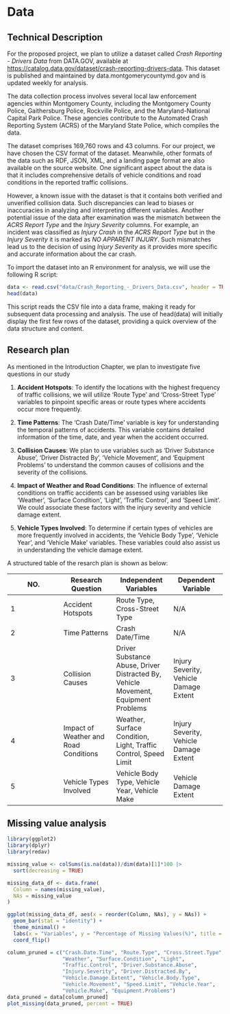 # Data

## Technical Description

For the proposed project, we plan to utilize a dataset called *Crash Reporting - Drivers Data* from DATA.GOV, available at <https://catalog.data.gov/dataset/crash-reporting-drivers-data>. This dataset is published and maintained by data.montgomerycountymd.gov and is updated weekly for analysis.

The data collection process involves several local law enforcement agencies within Montgomery County, including the Montgomery County Police, Gaithersburg Police, Rockville Police, and the Maryland-National Capital Park Police. These agencies contribute to the Automated Crash Reporting System (ACRS) of the Maryland State Police, which compiles the data. 

The dataset comprises 169,760 rows and 43 columns. For our project, we have chosen the CSV format of the dataset. Meanwhile, other formats of the data such as RDF, JSON, XML, and a landing page format are also available on the source website. One significant aspect about the data is that it includes comprehensive details of vehicle conditions and road conditions in the reported traffic collisions.

However, a known issue with the dataset is that it contains both verified and unverified collision data. Such discrepancies can lead to biases or inaccuracies in analyzing and interpreting different variables. Another potential issue of the data after examination was the mismatch between the *ACRS Report Type* and the *Injury Severity* columns. For example, an incident was classified as *Injury Crash* in the *ACRS Report Type* but in the *Injury Severity* it is marked as *NO APPARENT INJURY*. Such mismatches lead us to the decision of using *Injury Severity* as it provides more specific and accurate information about the car crash.

To import the dataset into an R environment for analysis, we will use the following R script:

```r
data <- read.csv("data/Crash_Reporting_-_Drivers_Data.csv", header = TRUE, sep=",")
head(data)
```

This script reads the CSV file into a data frame, making it ready for subsequent data processing and analysis. The use of head(data) will initially display the first few rows of the dataset, providing a quick overview of the data structure and content.

## Research plan

As mentioned in the Introduction Chapter, we plan to investigate five questions in our study

1.  **Accident Hotspots**: To identify the locations with the highest frequency of traffic collisions, we will utilize 'Route Type' and 'Cross-Street Type' variables to pinpoint specific areas or route types where accidents occur more frequently.

2.  **Time Patterns**: The 'Crash Date/Time' variable is key for understanding the temporal patterns of accidents. This variable contains detailed information of the time, date, and year when the accident occurred.

3.  **Collision Causes**: We plan to use variables such as 'Driver Substance Abuse', 'Driver Distracted By', 'Vehicle Movement', and 'Equipment Problems' to understand the common causes of collisions and the severity of the collisions.

4.  **Impact of Weather and Road Conditions**: The influence of external conditions on traffic accidents can be assessed using variables like 'Weather', 'Surface Condition', 'Light', 'Traffic Control', and 'Speed Limit'. We could associate these factors with the injury severity and vehicle damage extent.

5.  **Vehicle Types Involved**: To determine if certain types of vehicles are more frequently involved in accidents, the 'Vehicle Body Type', 'Vehicle Year', and 'Vehicle Make' variables. These variables could also assist us in understanding the vehicle damage extent.

A structured table of the resarch plan is shown as below:

| NO. | Research Question                     | Independent Variables                                                              | Dependent Variable                     |
|------------------|------------------|-------------------|------------------|
| 1   | Accident Hotspots                     | Route Type, Cross-Street Type                                                      | N/A                                    |
| 2   | Time Patterns                         | Crash Date/Time                                                                    | N/A                                    |
| 3   | Collision Causes                      | Driver Substance Abuse, Driver Distracted By, Vehicle Movement, Equipment Problems | Injury Severity, Vehicle Damage Extent |
| 4   | Impact of Weather and Road Conditions | Weather, Surface Condition, Light, Traffic Control, Speed Limit                    | Injury Severity, Vehicle Damage Extent |
| 5   | Vehicle Types Involved                | Vehicle Body Type, Vehicle Year, Vehicle Make                                      | Vehicle Damage Extent                  |

## Missing value analysis
```r
library(ggplot2)
library(dplyr)
library(redav)

missing_value <- colSums(is.na(data))/dim(data)[1]*100 |> 
  sort(decreasing = TRUE)

missing_data_df <- data.frame(
  Column = names(missing_value),
  NAs = missing_value
)

ggplot(missing_data_df, aes(x = reorder(Column, NAs), y = NAs)) +
  geom_bar(stat = "identity") +
  theme_minimal() +
  labs(x = "Variables", y = "Percentage of Missing Values(%)", title = "Persentage of Missing Values of Variables") +
  coord_flip()

column_pruned = c("Crash.Date.Time", "Route.Type", "Cross.Street.Type",
                  "Weather", "Surface.Condition", "Light", 
                  "Traffic.Control", "Driver.Substance.Abuse", 
                  "Injury.Severity", "Driver.Distracted.By", 
                  "Vehicle.Damage.Extent", "Vehicle.Body.Type", 
                  "Vehicle.Movement", "Speed.Limit", "Vehicle.Year", 
                  "Vehicle.Make", "Equipment.Problems")
data_pruned = data[column_pruned]
plot_missing(data_pruned, percent = TRUE)
```

